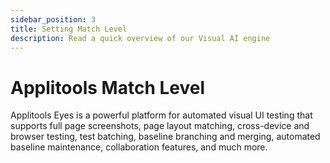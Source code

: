 ```yaml
---
sidebar_position: 3
title: Setting Match Level 
description: Read a quick overview of our Visual AI engine
---
```


# Applitools Match Level

Applitools Eyes is a powerful platform for automated visual UI testing that supports full page screenshots, page layout matching, cross-device and browser testing, test batching, baseline branching and merging, automated baseline maintenance, collaboration features, and much more.
